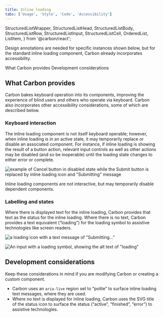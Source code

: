 ```yaml
---
title: Inline loading
tabs: ['Usage', 'Style', 'Code', 'Accessibility']
---
```


  StructuredListWrapper,
  StructuredListHead,
  StructuredListBody,
  StructuredListRow,
  StructuredListInput,
  StructuredListCell,
  OrderedList,
  ListItem,
} from '@carbon/react';

<PageDescription>

Design annotations are needed for specific instances shown below, but for the
standard inline loading component, Carbon already incorporates accessibility.

</PageDescription>

<AnchorLinks>

<AnchorLink>What Carbon provides</AnchorLink>
<AnchorLink>Development considerations</AnchorLink>

</AnchorLinks>

## What Carbon provides

Carbon bakes keyboard operation into its components, improving the experience of
blind users and others who operate via keyboard. Carbon also incorporates other
accessibility considerations, some of which are described below.

### Keyboard interaction

The inline loading component is not itself keyboard operable; however, when inline loading is in an active state, it may temporarily replace or disable an associated component. For instance, if inline loading is showing the result of a button action, relevant input controls as well as other actions may be disabled (and so be inoperable) until the loading state changes to either error or complete.

<Row>
<Column colLg={8}>

![example of Cancel button in disabled state while the Submit button is replaced by inline loading icon and "Submitting" message](images/inline-loading-accessibility-1.png)

<Caption>
  Inline loading components are not interactive, but may temporarily disable dependent
  components.
</Caption>

</Column>
</Row>

### Labelling and states

Where there is displayed text for the inline loading, Carbon provides that text as the status for the inline loading. Where there is no text, Carbon provides a text equivalent (“loading”) for the loading symbol to assistive technologies like screen readers.

<DoDontRow>
<DoDont
colMd={4} colLg={4}
caption="Inline loading text is provided to assistive technologies.">

![a loading icon with a text message of "Submitting..."](./images/inline-loading-accessibility-2.png)

</DoDont>
<DoDont
colMd={4} colLg={4}
caption="Where there is no text, Carbon provides a text equivalent for the loading symbol.">

![An input with a loading symbol, showing the alt text of "loading"](./images/inline-loading-accessibility-3.png)

</DoDont>
</DoDontRow>

## Development considerations

Keep these considerations in mind if you are modifying Carbon or creating a custom component.

- Carbon uses an `aria-live` region set to “polite” to surface inline loading text messages, where they are used.
- Where no text is displayed for inline loading, Carbon uses the SVG title of the status icon to surface the status (“active”, “finished”, “error”) to assistive technologies.